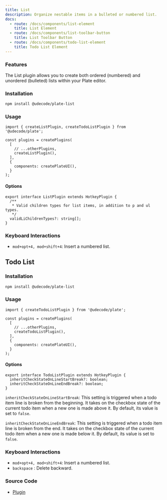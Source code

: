 ```yaml
---
title: List
description: Organize nestable items in a bulleted or numbered list.
docs:
  - route: /docs/components/list-element
    title: List Element
  - route: /docs/components/list-toolbar-button
    title: List Toolbar Button
  - route: /docs/components/todo-list-element
    title: Todo List Element
---
```


<ComponentPreview name="playground-demo" id="list" />

### Features

The List plugin allows you to create both ordered (numbered) and unordered (bulleted) lists within your Plate editor.

### Installation

```bash
npm install @udecode/plate-list
```

### Usage

```tsx
import { createListPlugin, createTodoListPlugin } from '@udecode/plate';

const plugins = createPlugins(
  [
    // ...otherPlugins,
    createListPlugin(),
  ],
  {
    components: createPlateUI(),
  }
);
```

#### Options

```tsx
export interface ListPlugin extends HotkeyPlugin {
  /**
   * Valid children types for list items, in addition to p and ul types.
   */
  validLiChildrenTypes?: string[];
}
```

### Keyboard Interactions

- `mod+opt+4, mod+shift+4`: Insert a numbered list.

## Todo List

<ComponentPreview name="playground-demo" id="list" />

### Installation

```bash
npm install @udecode/plate-list
```

### Usage

```tsx
import { createTodoListPlugin } from '@udecode/plate';

const plugins = createPlugins(
  [
    // ...otherPlugins,
    createTodoListPlugin(),
  ],
  {
    components: createPlateUI(),
  }
);
```

#### Options

```tsx
export interface TodoListPlugin extends HotkeyPlugin {
  inheritCheckStateOnLineStartBreak?: boolean;
  inheritCheckStateOnLineEndBreak?: boolean;
}
```

`inheritCheckStateOnLineStartBreak`: This setting is triggered when a todo item line is broken from the beginning.
It takes on the checkbox state of the current todo item when a new one is made above it.
By default, its value is set to `false`.

`inheritCheckStateOnLineEndBreak`: This setting is triggered when a todo item line is broken from the end.
It takes on the checkbox state of the current todo item when a new one is made below it.
By default, its value is set to `false`.

### Keyboard Interactions

- `mod+opt+4, mod+shift+4`: Insert a numbered list.
- `backspace` : Delete backward.

### Source Code

- [Plugin](https://github.com/udecode/plate/blob/main/packages/list/src/createListPlugin.ts)
